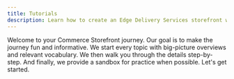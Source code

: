 ```yaml
---
title: Tutorials
description: Learn how to create an Edge Delivery Services storefront while mastering drop-in component customization.
---
```



Welcome to your Commerce Storefront journey. Our goal is to make the journey fun and informative. We start every topic with big-picture overviews and relevant vocabulary. We then walk you through the details step-by-step. And finally, we provide a sandbox for practice when possible. Let's get started.
